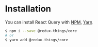 
<Meta title="Getting Started/Installation" />

# Installation

You can install React Query with [NPM](https://www.npmjs.com/), [Yarn](https://yarnpkg.com/).

```bash
$ npm i --save @redux-things/core
# or
$ yarn add @redux-things/core
```
